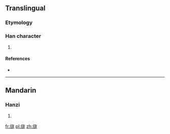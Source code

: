 ==Translingual==

===Etymology===
{{Han compound|㫃|遂|c1=s|c2=p|ls=psc}}

===Han character===
{{Han char|rn=70|rad=方|as=15|sn=19|four=0723<sub>3</sub>|canj=卜尸卜人人 (YSYOO)}}

# {{defn|Han|sort=方15}}

====References====
* {{Han ref|kx=0485.160|dkj=13707|dj=0847.170|hdz=32185.040|uh=65DE|ud=26078|bh=F249|bd=62025}}

----

==Mandarin==

===Hanzi===
{{cmn-hanzi|pin=[[mó]] ([[mo2]]), [[suì]] ([[sui4]])|wg=mo<sup>2</sup>, sui<sup>4</sup>}}

# {{defn|lang=cmn|sort=方15}}

[[fr:旞]]
[[pl:旞]]
[[zh:旞]]